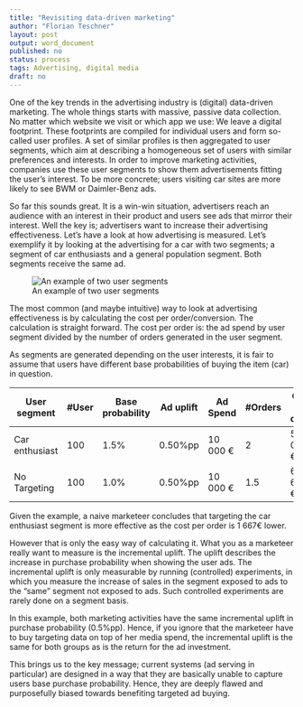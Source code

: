 ```yaml
---
title: "Revisiting data-driven marketing"
author: "Florian Teschner"
layout: post
output: word_document
published: no
status: process
tags: Advertising, digital media
draft: no
---
```



One of the key trends in the advertising industry is (digital) data-driven marketing. The whole things starts with massive, passive data collection. No matter which website we visit or which app we use: We leave a digital footprint. These footprints are compiled for individual users and form so-called user profiles. A set of similar profiles is then aggregated to user segments, which aim at describing a homogeneous set of users with similar preferences and interests. In order to improve marketing activities, companies use these user segments to show them advertisements fitting the user's interest. To be more concrete; users visiting car sites are more likely to see BWM or Daimler-Benz ads. 


So far this sounds great. It is a win-win situation, advertisers reach an audience with an interest in their product and users see ads that mirror their interest.
Well the key is; advertisers want to increase their advertising effectiveness. Let's have a look at how advertising is measured. Let's exemplify it by looking at the advertising for a car with two segments; a segment of car enthusiasts and a general population segment. Both segments receive the same ad.

![An example of two user segments](/figures/targeting.png)

The most common (and maybe intuitive) way to look at advertising effectiveness is by calculating the cost per order/conversion. The calculation is straight forward. The cost per order is: the ad spend by user segment divided by the number of orders generated in the user segment.

As segments are generated depending on the user interests, it is fair to assume that users have different base probabilities of buying the item (car) in question.


| User segment | #User | Base probability |  Ad uplift  | Ad Spend | #Orders | Cost per order           |
|--------------|-------|------------------|-------------|----------|---------|--------------------------|
|Car enthusiast| 100   | 1.5%             | 0.50%pp     | 10 000 € | 2       |                 5 000 €  |
| No Targeting | 100   | 1.0%             | 0.50%pp     | 10 000 € | 1.5     |                 6 667 €  |

Given the example, a naive marketeer concludes that targeting the car enthusiast segment is more effective as the cost per order is 1 667€ lower.

However that is only the easy way of calculating it. What you as a marketeer really want to measure is the incremental uplift. The uplift describes the increase in purchase probability when showing the user ads. The incremental uplift is only measurable by running (controlled) experiments, in which you measure the increase of sales in the segment exposed to ads to the "same" segment not exposed to ads. Such controlled experiments are rarely done on a segment basis.

In this example, both marketing activities have the same incremental uplift in purchase probability (0.5%pp). Hence, if you ignore that the marketeer have to buy targeting data on top of her media spend, the incremental uplift is the same for both groups as is the return for the ad investment.

This brings us to the key message; current systems (ad serving in particular) are designed in a way that they are basically unable to capture users base purchase probability. Hence, they are deeply flawed and purposefully biased towards benefiting targeted ad buying.



